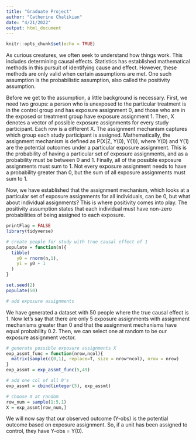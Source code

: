 ```yaml
---
title: "Graduate Project"
author: "Catherine Chalikian"
date: "4/21/2022"
output: html_document
---
```


```r
knitr::opts_chunk$set(echo = TRUE)
```

As curious creatures, we often seek to understand how things work. This includes determining causal effects. Statistics has established mathematical methods in this pursuit of identifying cause and effect. However, these methods are only valid when certain assumptions are met. One such assumption is the probabilistic assumption, also called the positivity assumption.

Before we get to the assumption, a little background is necessary. First, we need two groups: a person who is unexposed to the particular treatment is in the control group and has exposure assignment 0, and those who are in the exposed or treatment group have exposure assignment 1. Then, X denotes a vector of possible exposure assignments for every study participant. Each row is a different X. The assignment mechanism captures which group each study participant is assigned. Mathematically, the assignment mechanism is defined as P(X|Z, Y(0), Y(1)), where Y(0) and Y(1) are the potential outcomes under a particular exposure assignment. This is the probability of having a particular set of exposure assignments, and as a probability must be between 0 and 1. Finally, all of the possible exposure assignments must sum to 1. Not every exposure assignment needs to have a probability greater than 0, but the sum of all exposure assignments must sum to 1.

Now, we have established that the assignment mechanism, which looks at a particular set of exposure assignments for all individuals, can be 0, but what about individual assignments? This is where positivity comes into play. The positivity assumption states that each individual must have non-zero probabilities of being assigned to each exposure. 

```r
printFlag = FALSE
library(tidyverse)
```

```r
# create people for study with true causal effect of 1
populate = function(n){
  tibble(
    y0 = rnorm(n,1),
    y1 = y0 + 1
  )
}

set.seed(2)
populate(50)

# add exposure assignments


```
We have generated a dataset with 50 people where the true causal effect is 1. Now let's say that there are only 5 exposure assignments with assignment mechanisms greater than 0 and that the assignment mechanisms have equal probability 0.2. Then, we can select one at random to be our exposure assignment vector.

```r
# generate possible exposure assignments X
exp_assmt_func = function(nrow,ncol){
  matrix(sample(c(0,1), replace=T, size = nrow*ncol), nrow = nrow)
}
exp_assmt = exp_assmt_func(5,49)

# add one col of all 0's
exp_assmt = cbind(integer(5), exp_assmt)

# choose X at random
row_num = sample(1:5,1)
X = exp_assmt[row_num,]
```

We will now say that our observed outcome (Y-obs) is the potential outcome based on exposure assignment. So, if a unit has been assigned to control, they have Y-obs = Y(0).

```r

```



